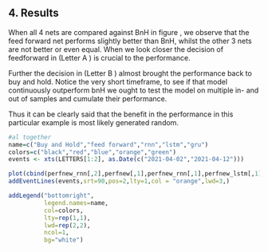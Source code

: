 ## 4. Results {#results}

When all 4 nets are compared against BnH in figure \ref{fig:performance}, we observe that the feed forward net performs slightly better than BnH, whilst the other 3 nets are not better or even equal.
When we look closer the decision of feedforward in (Letter A \ref{fig:performance}) is crucial to the performance. 

Further the decision in (Letter B \ref{fig:performance}) almost brought the performance back to buy and hold.
Notice the very short timeframe, to see if that model continuously outperform bnH we ought to test the model on multiple in- and out of samples and cumulate their performance.


Thus it can be clearly said that the benefit in the performance in this particular example is most likely generated random.




```r

#al together
name=c("Buy and Hold","feed forward","rnn","lstm","gru")
colors=c("black","red","blue","orange","green")
events <- xts(LETTERS[1:2], as.Date(c("2021-04-02","2021-04-12")))

plot(cbind(perfnew_rnn[,2],perfnew[,1],perfnew_rnn[,1],perfnew_lstm[,1],perfnew_gru[,1]),main="Performance comparison",col=colors)
addEventLines(events,srt=90,pos=2,lty=1,col = "orange",lwd=3,)

addLegend("bottomright", 
          legend.names=name,
          col=colors,
          lty=rep(1,1),
          lwd=rep(2,2),
          ncol=1,
          bg="white")

```







